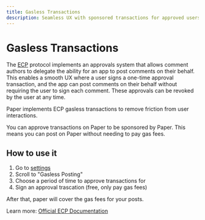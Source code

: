 ```yaml
---
title: Gasless Transactions
description: Seamless UX with sponsored transactions for approved users
---
```



# Gasless Transactions


The [ECP](/docs/protocols/ecp) protocol implements an approvals system that allows comment authors to delegate 
the ability for an app to post comments on their behalf. This enables a smooth UX where a user signs a one-time 
approval transaction, and the app can post comments on their behalf without requiring the user to sign each comment. 
These approvals can be revoked by the user at any time.

Paper implements ECP gasless transactions to remove friction from user interactions.

You can approve transactions on Paper to be sponsored by Paper. This means you can post on Paper without needing to pay gas fees.

## How to use it

1. Go to [settings](/settings)
2. Scroll to "Gasless Posting"
3. Choose a period of time to approve transactions for
4. Sign an approval trascation (free, only pay gas fees)

After that, paper will cover the gas fees for your posts.

Learn more: [Official ECP Documentation](https://docs.ethcomments.xyz/)
